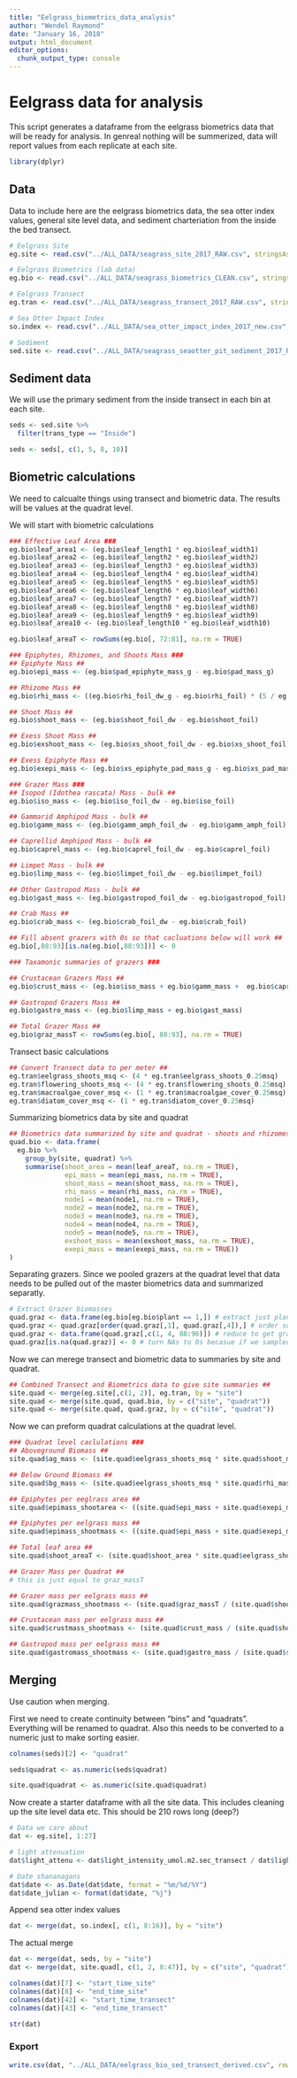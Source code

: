 ```yaml
---
title: "Eelgrass_biometrics_data_analysis"
author: "Wendel Raymond"
date: "January 16, 2018"
output: html_document
editor_options: 
  chunk_output_type: console
---
```


# Eelgrass data for analysis
This script generates a dataframe from the eelgrass biometrics data that will be ready for analysis. In genreal nothing will be summerized, data will report values from each replicate at each site.

```r
library(dplyr)
```


## Data
Data to include here are the eelgrass biometrics data, the sea otter index values, general site level data, and sediment charteriation from the inside the bed transect.

```r
# Eelgrass Site
eg.site <- read.csv("../ALL_DATA/seagrass_site_2017_RAW.csv", stringsAsFactors = FALSE, header = TRUE)

# Eelgrass Biometrics (lab data)
eg.bio <- read.csv("../ALL_DATA/seagrass_biometrics_CLEAN.csv", stringsAsFactors = FALSE, header = TRUE)

# Eelgrass Transect
eg.tran <- read.csv("../ALL_DATA/seagrass_transect_2017_RAW.csv", stringsAsFactors = FALSE, header = TRUE)

# Sea Otter Impact Index
so.index <- read.csv("../ALL_DATA/sea_otter_impact_index_2017_new.csv", stringsAsFactors = FALSE, header = TRUE)

# Sediment
sed.site <- read.csv("../ALL_DATA/seagrass_seaotter_pit_sediment_2017_RAW.csv", stringsAsFactors = FALSE, header = TRUE)
``` 

## Sediment data
We will use the primary sediment from the inside transect in each bin at each site.
```r
seds <- sed.site %>% 
  filter(trans_type == "Inside")

seds <- seds[, c(1, 5, 8, 10)]
```

## Biometric calculations
We need to calcualte things using transect and biometric data. The results will be values at the quadrat level.

We will start with biometric calculations
```r
### Effective Leaf Area ###
eg.bio$leaf_area1 <- (eg.bio$leaf_length1 * eg.bio$leaf_width1)
eg.bio$leaf_area2 <- (eg.bio$leaf_length2 * eg.bio$leaf_width2)
eg.bio$leaf_area3 <- (eg.bio$leaf_length3 * eg.bio$leaf_width3)
eg.bio$leaf_area4 <- (eg.bio$leaf_length4 * eg.bio$leaf_width4)
eg.bio$leaf_area5 <- (eg.bio$leaf_length5 * eg.bio$leaf_width5)
eg.bio$leaf_area6 <- (eg.bio$leaf_length6 * eg.bio$leaf_width6)
eg.bio$leaf_area7 <- (eg.bio$leaf_length7 * eg.bio$leaf_width7)
eg.bio$leaf_area8 <- (eg.bio$leaf_length8 * eg.bio$leaf_width8)
eg.bio$leaf_area9 <- (eg.bio$leaf_length9 * eg.bio$leaf_width9)
eg.bio$leaf_area10 <- (eg.bio$leaf_length10 * eg.bio$leaf_width10)

eg.bio$leaf_areaT <- rowSums(eg.bio[, 72:81], na.rm = TRUE)

### Epiphytes, Rhizomes, and Shoots Mass ###
## Epiphyte Mass ##
eg.bio$epi_mass <- (eg.bio$pad_epiphyte_mass_g - eg.bio$pad_mass_g)

## Rhizome Mass ##
eg.bio$rhi_mass <- ((eg.bio$rhi_foil_dw_g - eg.bio$rhi_foil) * (5 / eg.bio$rhi_length))

## Shoot Mass ##
eg.bio$shoot_mass <- (eg.bio$shoot_foil_dw - eg.bio$shoot_foil)

## Exess Shoot Mass ##
eg.bio$exshoot_mass <- (eg.bio$xs_shoot_foil_dw - eg.bio$xs_shoot_foil)

## Exess Epiphyte Mass ##
eg.bio$exepi_mass <- (eg.bio$xs_epiphyte_pad_mass_g - eg.bio$xs_pad_mass_g)

### Grazer Mass ###
## Isopod (Idothea rascata) Mass - bulk ##
eg.bio$iso_mass <- (eg.bio$iso_foil_dw - eg.bio$iso_foil)

## Gammarid Amphipod Mass - bulk ##
eg.bio$gamm_mass <- (eg.bio$gamm_amph_foil_dw - eg.bio$gamm_amph_foil)

## Caprellid Amphipod Mass - bulk ##
eg.bio$caprel_mass <- (eg.bio$caprel_foil_dw - eg.bio$caprel_foil)

## Limpet Mass - bulk ##
eg.bio$limp_mass <- (eg.bio$limpet_foil_dw - eg.bio$limpet_foil)

## Other Gastropod Mass - bulk ##
eg.bio$gast_mass <- (eg.bio$gastropod_foil_dw - eg.bio$gastropod_foil)

## Crab Mass ##
eg.bio$crab_mass <- (eg.bio$crab_foil_dw - eg.bio$crab_foil)

## Fill absent grazers with 0s so that cacluations below will work ##
eg.bio[,88:93][is.na(eg.bio[,88:93])] <- 0

### Taxamonic summaries of grazers ###

## Crustacean Grazers Mass ##
eg.bio$crust_mass <- (eg.bio$iso_mass + eg.bio$gamm_mass +  eg.bio$caprel_mass + eg.bio$crab_mass)

## Gastropod Grazers Mass ##
eg.bio$gastro_mass <- (eg.bio$limp_mass + eg.bio$gast_mass)

## Total Grazer Mass ##
eg.bio$graz_massT <- rowSums(eg.bio[, 88:93], na.rm = TRUE)
```

Transect basic calculations
```r
## Convert Transect data to per meter ##
eg.tran$eelgrass_shoots_msq <- (4 * eg.tran$eelgrass_shoots_0.25msq)
eg.tran$flowering_shoots_msq <- (4 * eg.tran$flowering_shoots_0.25msq)
eg.tran$macroalgae_cover_msq <- (1 * eg.tran$macroalgae_cover_0.25msq)
eg.tran$diatom_cover_msq <- (1 * eg.tran$diatom_cover_0.25msq)
```

Summarizing biometrics data by site and quadrat
```r
## Biometrics data summarized by site and quadrat - shoots and rhizomes ##
quad.bio <- data.frame(
  eg.bio %>% 
    group_by(site, quadrat) %>% 
    summarise(shoot_area = mean(leaf_areaT, na.rm = TRUE),
              epi_mass = mean(epi_mass, na.rm = TRUE),
              shoot_mass = mean(shoot_mass, na.rm = TRUE),
              rhi_mass = mean(rhi_mass, na.rm = TRUE),
              node1 = mean(node1, na.rm = TRUE),
              node2 = mean(node2, na.rm = TRUE),
              node3 = mean(node3, na.rm = TRUE),
              node4 = mean(node4, na.rm = TRUE),
              node5 = mean(node5, na.rm = TRUE),
              exshoot_mass = mean(exshoot_mass, na.rm = TRUE),
              exepi_mass = mean(exepi_mass, na.rm = TRUE))
)
```

Separating grazers. Since we pooled grazers at the quadrat level that data needs to be pulled out of the master biometrics data and summarized separatly.
```r
# Extract Grazer biomasses
quad.graz <- data.frame(eg.bio[eg.bio$plant == 1,]) # extract just plant 1 which has all the grazer data
quad.graz <- quad.graz[order(quad.graz[,1], quad.graz[,4]),] # order so that it matches everything else
quad.graz <- data.frame(quad.graz[,c(1, 4, 88:96)]) # reduce to get grazer data only
quad.graz[is.na(quad.graz)] <- 0 # turn NAs to 0s becasue if we sampled everything so if it was not there its a 0
```

Now we can merege transect and biometric data to summaries by site and quadrat.
```r
## Combined Transect and Biometrics data to give site summaries ##
site.quad <- merge(eg.site[,c(1, 2)], eg.tran, by = "site")
site.quad <- merge(site.quad, quad.bio, by = c("site", "quadrat"))
site.quad <- merge(site.quad, quad.graz, by = c("site", "quadrat"))
```

Now we can preform quadrat calculations at the quadrat level.
```r
### Quadrat level caclulations ###
## Aboveground Biomass ##
site.quad$ag_mass <- (site.quad$eelgrass_shoots_msq * site.quad$shoot_mass)

## Below Ground Biomass ##
site.quad$bg_mass <- (site.quad$eelgrass_shoots_msq * site.quad$rhi_mass)

## Epiphytes per eeglrass area ##
site.quad$epimass_shootarea <- ((site.quad$epi_mass + site.quad$exepi_mass) / site.quad$shoot_area)

## Epiphytes per eelgrass mass ##
site.quad$epimass_shootmass <- ((site.quad$epi_mass + site.quad$exepi_mass) / site.quad$shoot_mass)

## Total leaf area ##
site.quad$shoot_areaT <- (site.quad$shoot_area * site.quad$eelgrass_shoots_msq)

## Grazer Mass per Quadrat ##
# this is just equal to graz_massT

## Grazer mass per eelgrass mass ##
site.quad$grazmass_shootmass <- (site.quad$graz_massT / (site.quad$shoot_mass + site.quad$exshoot_mass))

## Crustacean mass per eelgrass mass ##
site.quad$crustmass_shootmass <- (site.quad$crust_mass / (site.quad$shoot_mass + site.quad$exshoot_mass))

## Gastropod mass per eelgrass mass ##
site.quad$gastromass_shootmass <- (site.quad$gastro_mass / (site.quad$shoot_mass + site.quad$exshoot_mass)) 
```

## Merging
Use caution when merging.

First we need to create continuity between "bins" and "quadrats". Everything will be renamed to quadrat. Also this needs to be converted to a numeric just to make sorting easier.
```r
colnames(seds)[2] <- "quadrat"

seds$quadrat <- as.numeric(seds$quadrat)

site.quad$quadrat <- as.numeric(site.quad$quadrat)
```

Now create a starter dataframe with all the site data. This includes cleaning up the site level data etc. This should be 210 rows long (deep?)
```r
# Data we care about
dat <- eg.site[, 1:27]

# light attenuation
dat$light_attenu <- dat$light_intensity_umol.m2.sec_transect / dat$light_intensity_umol.m2.sec_surface

# Date shananagans
dat$date <- as.Date(dat$date, format = "%m/%d/%Y")
dat$date_julian <- format(dat$date, "%j")
```

Append sea otter index values
```r
dat <- merge(dat, so.index[, c(1, 8:16)], by = "site")
```

The actual merge
```r
dat <- merge(dat, seds, by = "site")
dat <- merge(dat, site.quad[, c(1, 2, 8:47)], by = c("site", "quadrat"), all = TRUE)

colnames(dat)[7] <- "start_time_site"
colnames(dat)[8] <- "end_time_site"
colnames(dat)[42] <- "start_time_transect"
colnames(dat)[43] <- "end_time_transect"

str(dat)
```

### Export
```r
write.csv(dat, "../ALL_DATA/eelgrass_bio_sed_transect_derived.csv", row.names = FALSE)
```

